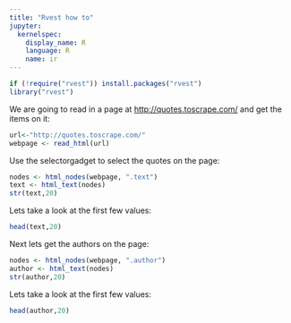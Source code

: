 ```yaml
---
title: "Rvest how to"
jupyter:
  kernelspec:
    display_name: R
    language: R
    name: ir
---
```


```r
if (!require("rvest")) install.packages("rvest")
library("rvest")
```

We are going to read in a page at [http://quotes.toscrape.com/](http://quotes.toscrape.com/) and get the items on it:

```r
url<-"http://quotes.toscrape.com/"
webpage <- read_html(url)
```

Use the selectorgadget to select the quotes on the page:

```r
nodes <- html_nodes(webpage, ".text")
text <- html_text(nodes)
str(text,20)
```

Lets take a look at the first few values:

```r
head(text,20)
```

Next lets get the authors on the page:

```r
nodes <- html_nodes(webpage, ".author")
author <- html_text(nodes)
str(author,20)
```

Lets take a look at the first few values:

```r
head(author,20)
```
